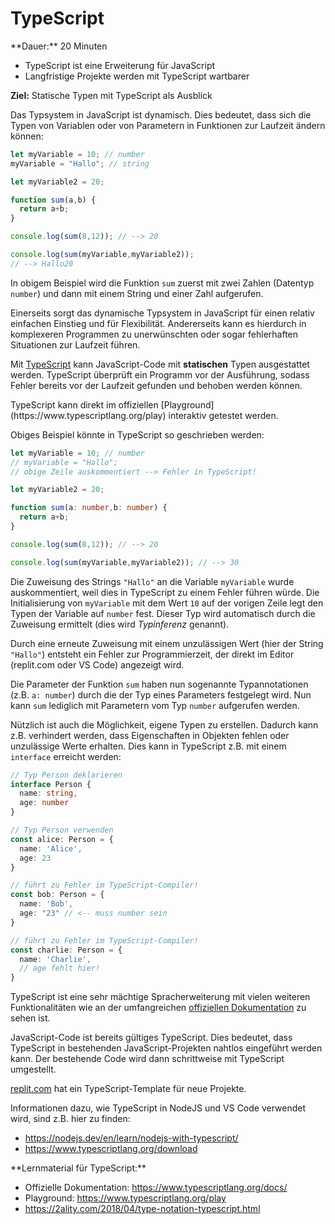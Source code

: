 
# TypeScript

<Callout>  
  **Dauer:** 20 Minuten

  - TypeScript ist eine Erweiterung für JavaScript
  - Langfristige Projekte werden mit TypeScript wartbarer 

  **Ziel:** Statische Typen mit TypeScript als Ausblick
</Callout>

Das Typsystem in JavaScript ist dynamisch.
Dies bedeutet, dass sich die
Typen von Variablen oder von Parametern in
Funktionen zur Laufzeit ändern können:

```js
let myVariable = 10; // number
myVariable = "Hallo"; // string 

let myVariable2 = 20;

function sum(a,b) {
  return a+b;
}

console.log(sum(8,12)); // --> 20

console.log(sum(myVariable,myVariable2));
// --> Hallo20
```

In obigem Beispiel wird die Funktion `sum`
zuerst mit zwei Zahlen (Datentyp `number`) und dann
mit einem String und einer Zahl aufgerufen.

Einerseits sorgt das dynamische Typsystem in
JavaScript für einen relativ einfachen Einstieg
und für Flexibilität. Andererseits kann es
hierdurch in komplexeren Programmen zu 
unerwünschten oder sogar fehlerhaften Situationen
zur Laufzeit führen. 

Mit [TypeScript](https://typescriptlang.org) 
kann JavaScript-Code mit
**statischen** Typen ausgestattet werden.
TypeScript überprüft ein Programm vor der
Ausführung, sodass Fehler bereits vor
der Laufzeit gefunden und behoben werden können.

<Callout type="info">
TypeScript kann direkt im offiziellen
[Playground](https://www.typescriptlang.org/play)
interaktiv getestet werden.
</Callout>

Obiges Beispiel könnte in TypeScript so 
geschrieben werden:

```ts
let myVariable = 10; // number
// myVariable = "Hallo"; 
// obige Zeile auskommentiert --> Fehler in TypeScript!

let myVariable2 = 20;

function sum(a: number,b: number) {
  return a+b;
}

console.log(sum(8,12)); // --> 20

console.log(sum(myVariable,myVariable2)); // --> 30
```

Die Zuweisung des Strings `"Hallo"` an die
Variable `myVariable` wurde auskommentiert,
weil dies in TypeScript zu einem Fehler
führen würde. Die Initialisierung von `myVariable`
mit dem Wert `10` auf der vorigen Zeile legt
den Typen der Variable auf `number` fest. Dieser
Typ wird automatisch durch die Zuweisung 
ermittelt (dies wird _Typinferenz_ genannt).

Durch eine erneute Zuweisung mit einem unzulässigen
Wert (hier der String `"Hallo"`) entsteht ein
Fehler zur Programmierzeit, der direkt im Editor
(replit.com oder VS Code) angezeigt wird.

Die Parameter der Funktion `sum` haben nun
sogenannte Typannotationen (z.B. `a: number`)
durch die der Typ eines Parameters festgelegt
wird. Nun kann `sum` lediglich mit Parametern
vom Typ `number` aufgerufen werden.

Nützlich ist auch die Möglichkeit, eigene
Typen zu erstellen. Dadurch kann z.B. verhindert
werden, dass Eigenschaften in Objekten fehlen 
oder unzulässige Werte erhalten. Dies kann in 
TypeScript z.B. mit einem `interface` erreicht 
werden:

```ts
// Typ Person deklarieren
interface Person {
  name: string,
  age: number
}

// Typ Person verwenden
const alice: Person = {
  name: 'Alice',
  age: 23
}

// führt zu Fehler im TypeScript-Compiler!
const bob: Person = {
  name: 'Bob',
  age: "23" // <-- muss number sein
}

// führt zu Fehler im TypeScript-Compiler!
const charlie: Person = {
  name: 'Charlie',
  // age fehlt hier!
}
```

TypeScript ist eine sehr mächtige Spracherweiterung
mit vielen weiteren Funktionalitäten wie an der 
umfangreichen [offiziellen Dokumentation](https://www.typescriptlang.org/docs/) 
zu sehen ist.

JavaScript-Code ist bereits gültiges TypeScript.
Dies bedeutet, dass TypeScript in bestehenden 
JavaScript-Projekten nahtlos eingeführt werden 
kann. Der bestehende Code wird dann schrittweise
mit TypeScript umgestellt.

[replit.com](https://www.replit.com) hat ein TypeScript-Template für neue
Projekte. 

Informationen dazu, wie TypeScript in NodeJS und VS Code verwendet wird, sind 
z.B. hier zu finden:

- https://nodejs.dev/en/learn/nodejs-with-typescript/
- https://www.typescriptlang.org/download


<Callout type="info">
**Lernmaterial für TypeScript:**

- Offizielle Dokumentation: https://www.typescriptlang.org/docs/
- Playground: https://www.typescriptlang.org/play
- https://2ality.com/2018/04/type-notation-typescript.html
</Callout>
